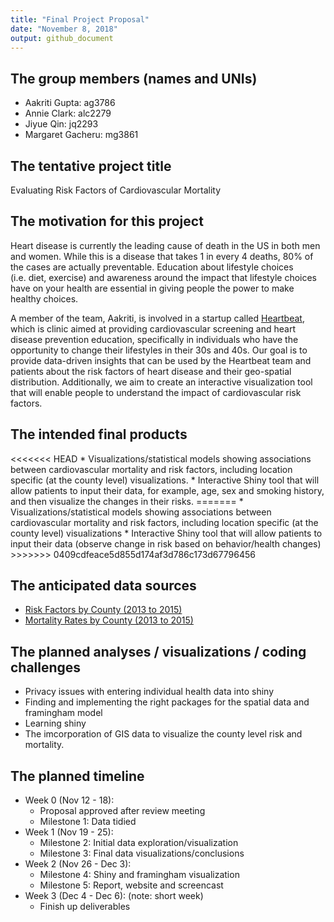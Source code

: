 ```yaml
---
title: "Final Project Proposal"
date: "November 8, 2018"
output: github_document
---
```



## The group members (names and UNIs)

* Aakriti Gupta: ag3786
* Annie Clark: alc2279
* Jiyue Qin: jq2293
* Margaret Gacheru: mg3861

## The tentative project title
Evaluating Risk Factors of Cardiovascular Mortality

## The motivation for this project
Heart disease is currently the leading cause of death in the US in both men and women. While this is a disease that takes 1 in every 4 deaths, 80% of the cases are actually preventable. Education about lifestyle choices (i.e. diet, exercise) and awareness around the impact that lifestyle choices have on your health are essential in giving people the power to make healthy choices. 

A member of the team, Aakriti, is involved in a startup called [Heartbeat](https://heartbeathealth.com/), which is clinic aimed at providing cardiovascular screening and heart disease prevention education, specifically in individuals who have the opportunity to change their lifestyles in their 30s and 40s. Our goal is to provide data-driven insights that can be used by the Heartbeat team and patients about the risk factors of heart disease and their geo-spatial distribution. Additionally, we aim to create an interactive visualization tool that will enable people to understand the impact of cardiovascular risk factors.  

## The intended final products
<<<<<<< HEAD
* Visualizations/statistical models showing associations between cardiovascular mortality and risk factors, including location specific (at the county level) visualizations.
* Interactive Shiny tool that will allow patients to input their data, for example, age, sex and smoking history, and then visualize the changes in their risks.
=======
* Visualizations/statistical models showing associations between cardiovascular mortality and risk factors, including location specific (at the county level) visualizations
* Interactive Shiny tool that will allow patients to input their data (observe change in risk based on behavior/health changes)
>>>>>>> 0409cdfeace5d855d174af3d786c173d67796456

## The anticipated data sources
* [Risk Factors by County (2013 to 2015)](http://www.countyhealthrankings.org/explore-health-rankings/rankings-data-documentation?fbclid=IwAR1YHiMm53wKQCr3nE_AhvKumi_jpJvR_HUMkQVy8ZxZKnzT2AHPhE_IwYU)
* [Mortality Rates by County (2013 to 2015)](https://catalog.data.gov/dataset/heart-disease-mortality-data-among-us-adults-35-by-state-territory-and-county-5fb7c?fbclid=IwAR134ApPkx99gK3qvvfWoCBjUQA45aP_OB_Ht5s0amyfTrxPJFEu0XsXBpU)

## The planned analyses / visualizations / coding challenges
* Privacy issues with entering individual health data into shiny
* Finding and implementing the right packages for the spatial data and framingham model
* Learning shiny
* The imcorporation of GIS data to visualize the county level risk and mortality.

## The planned timeline

* Week 0 (Nov 12 - 18): 
    + Proposal approved after review meeting
    + Milestone 1: Data tidied
  
* Week 1 (Nov 19 - 25):
    + Milestone 2: Initial data exploration/visualization 
    + Milestone 3: Final data visualizations/conclusions
  
* Week 2 (Nov 26 - Dec 3):
    + Milestone 4: Shiny and framingham visualization
    + Milestone 5: Report, website and screencast
  
* Week 3 (Dec 4 - Dec 6): (note: short week)
    + Finish up deliverables

